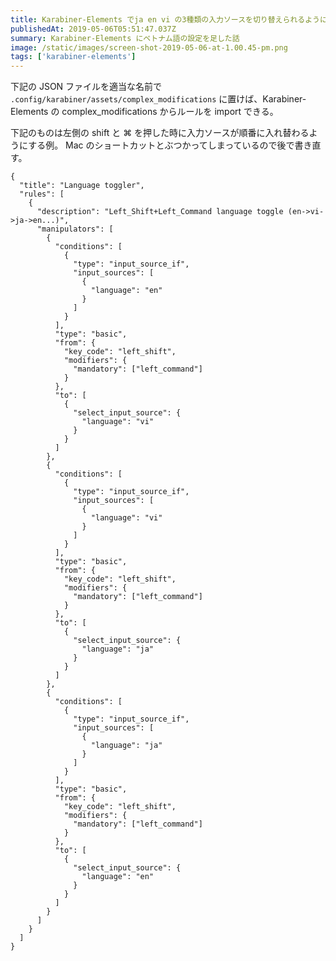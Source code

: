 ```yaml
---
title: Karabiner-Elements でja en vi の3種類の入力ソースを切り替えられるようにする
publishedAt: 2019-05-06T05:51:47.037Z
summary: Karabiner-Elements にベトナム語の設定を足した話
image: /static/images/screen-shot-2019-05-06-at-1.00.45-pm.png
tags: ['karabiner-elements']
---
```


下記の JSON ファイルを適当な名前で `.config/karabiner/assets/complex_modifications` に置けば、Karabiner-Elements の complex_modifications からルールを import できる。

下記のものは左側の shift と ⌘ を押した時に入力ソースが順番に入れ替わるようにする例。
Mac のショートカットとぶつかってしまっているので後で書き直す。

```
{
  "title": "Language toggler",
  "rules": [
    {
      "description": "Left_Shift+Left_Command language toggle (en->vi->ja->en...)",
      "manipulators": [
        {
          "conditions": [
            {
              "type": "input_source_if",
              "input_sources": [
                {
                  "language": "en"
                }
              ]
            }
          ],
          "type": "basic",
          "from": {
            "key_code": "left_shift",
            "modifiers": {
              "mandatory": ["left_command"]
            }
          },
          "to": [
            {
              "select_input_source": {
                "language": "vi"
              }
            }
          ]
        },
        {
          "conditions": [
            {
              "type": "input_source_if",
              "input_sources": [
                {
                  "language": "vi"
                }
              ]
            }
          ],
          "type": "basic",
          "from": {
            "key_code": "left_shift",
            "modifiers": {
              "mandatory": ["left_command"]
            }
          },
          "to": [
            {
              "select_input_source": {
                "language": "ja"
              }
            }
          ]
        },
        {
          "conditions": [
            {
              "type": "input_source_if",
              "input_sources": [
                {
                  "language": "ja"
                }
              ]
            }
          ],
          "type": "basic",
          "from": {
            "key_code": "left_shift",
            "modifiers": {
              "mandatory": ["left_command"]
            }
          },
          "to": [
            {
              "select_input_source": {
                "language": "en"
              }
            }
          ]
        }
      ]
    }
  ]
}
```
